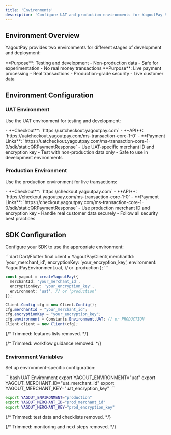 ```yaml
---
title: 'Environments'
description: 'Configure UAT and production environments for YagoutPay SDK'
---
```


## Environment Overview

YagoutPay provides two environments for different stages of development and deployment:

<CardGroup cols={2}>
  <Card title="UAT Environment" icon="test-tube">
    **Purpose**: Testing and development
    - Non-production data
    - Safe for experimentation
    - No real money transactions
  </Card>
  <Card title="Production Environment" icon="rocket">
    **Purpose**: Live payment processing
    - Real transactions
    - Production-grade security
    - Live customer data
  </Card>
</CardGroup>

## Environment Configuration

### UAT Environment

Use the UAT environment for testing and development:

<AccordionGroup>
  <Accordion title="Base URLs">
    - **Checkout**: `https://uatcheckout.yagoutpay.com`
    - **API**: `https://uatcheckout.yagoutpay.com/ms-transaction-core-1-0`
    - **Payment Links**: `https://uatcheckout.yagoutpay.com/ms-transaction-core-1-0/sdk/staticQRPaymentResponse`
  </Accordion>
  <Accordion title="Credentials">
    - Use UAT-specific merchant ID and encryption key
    - Test with non-production data only
    - Safe to use in development environments
  </Accordion>
</AccordionGroup>

### Production Environment

Use the production environment for live transactions:

<AccordionGroup>
  <Accordion title="Base URLs">
    - **Checkout**: `https://checkout.yagoutpay.com`
    - **API**: `https://checkout.yagoutpay.com/ms-transaction-core-1-0`
    - **Payment Links**: `https://checkout.yagoutpay.com/ms-transaction-core-1-0/sdk/staticQRPaymentResponse`
  </Accordion>
  <Accordion title="Credentials">
    - Use production merchant ID and encryption key
    - Handle real customer data securely
    - Follow all security best practices
  </Accordion>
</AccordionGroup>

## SDK Configuration

Configure your SDK to use the appropriate environment:

<CodeGroup>
```dart Dart/Flutter
final client = YagoutPayClient(
  merchantId: 'your_merchant_id',
  encryptionKey: 'your_encryption_key',
  environment: YagoutPayEnvironment.uat, // or .production
);
```

```typescript TypeScript/Node.js
const yagout = createYagoutPay({
  merchantId: 'your_merchant_id',
  encryptionKey: 'your_encryption_key',
  environment: 'uat', // or 'production'
});
```

```java Java
Client.Config cfg = new Client.Config();
cfg.merchantId = "your_merchant_id";
cfg.encryptionKey = "your_encryption_key";
cfg.environment = Constants.Environment.UAT; // or PRODUCTION
Client client = new Client(cfg);
```
</CodeGroup>

{/* Trimmed: features lists removed. */}

{/* Trimmed: workflow guidance removed. */}

### Environment Variables

Set up environment-specific configuration:

<CodeGroup>
```bash UAT Environment
export YAGOUT_ENVIRONMENT="uat"
export YAGOUT_MERCHANT_ID="uat_merchant_id"
export YAGOUT_MERCHANT_KEY="uat_encryption_key"
```

```bash Production Environment
export YAGOUT_ENVIRONMENT="production"
export YAGOUT_MERCHANT_ID="prod_merchant_id"
export YAGOUT_MERCHANT_KEY="prod_encryption_key"
```
</CodeGroup>

{/* Trimmed: test data and checklists removed. */}

{/* Trimmed: monitoring and next steps removed. */}
